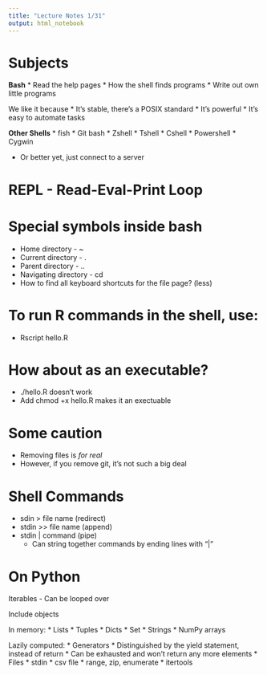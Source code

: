 ```yaml
---
title: "Lecture Notes 1/31"
output: html_notebook
---
```


# Subjects

__Bash__
* Read the help pages
* How the shell finds programs
* Write out own little programs

We like it because
* It's stable, there's a POSIX standard
* It's powerful
* It's easy to automate tasks

__Other Shells__
* fish
* Git bash
* Zshell
* Tshell
* Cshell
* Powershell
* Cygwin

* Or better yet, just connect to a server

# REPL - Read-Eval-Print Loop

# Special symbols inside bash

* Home directory - ~
* Current directory - .
* Parent directory - ..
* Navigating directory - cd
* How to find all keyboard shortcuts for the file page? (less)

# To run R commands in the shell, use:
* Rscript hello.R

# How about as an executable?
* ./hello.R doesn't work
* Add chmod +x hello.R makes it an exectuable

# Some caution
* Removing files is _for real_
* However, if you remove git, it's not such a big deal

# Shell Commands
* sdin > file name (redirect)
* stdin  >> file name (append)
* stdin | command (pipe)
    * Can string together commands by ending lines with "|"
    
# On Python
Iterables - Can be looped over

Include objects

In memory:
  * Lists
  * Tuples
  * Dicts
  * Set
  * Strings
  * NumPy arrays
  
Lazily computed:
  * Generators
    * Distinguished by the yield statement, instead of return
    * Can be exhausted and won't return any more elements
  * Files
      * stdin
      * csv file
  * range, zip, enumerate
  * itertools